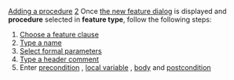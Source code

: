 [[Property:title|Adding a procedure]]
[[Property:weight|2]]
Once [[Opening the new feature dialog|the new feature dialog]]  is displayed and '''procedure''' selected in '''feature type''', follow the following steps: 
#  [[Feature clauses|Choose a feature clause]]  
#  [[Name field|Type a name]]  
#  [[Argument list|Select formal parameters]]  
#  [[Header comment|Type a header comment]]  
# Enter [[Precondition|precondition]] , [[Local variable|local variable]] , [[Feature body|body]]  and [[Postcondition|postcondition]]  




